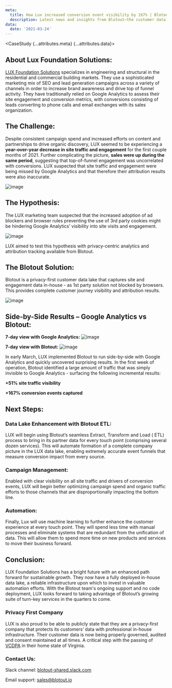 ```yaml
---
meta:
  title: How Lux increased conversion event visibility by 167% | Blotout
  description: Latest news and insights from Blotout—the customer data platform reimagined for the trusted enterprise.
data:
  date: '2021-03-24'
---
```



<CaseStudy {...attributes.meta} {...attributes.data}>
  ## About Lux Foundation Solutions:

<a href='https://luxcando.com' target='_blank'>LUX Foundation Solutions</a> specializes in engineering and structural in the residential and commercial building
markets. They use a sophisticated marketing mix of SEO and lead generation campaigns
across a variety of channels in order to increase brand awareness and drive top of
funnel activity. They have traditionally relied on Google Analytics to assess their
site engagement and conversion metrics, with conversions consisting of leads converting
to phone calls and email exchanges with its sales organization.

## The Challenge:

Despite consistent campaign spend and increased efforts on content and partnerships to drive organic discovery, LUX seemed to be experiencing a **year-over-year decrease in site traffic and engagement** for the first couple months of 2021. Further complicating the picture, **sales were up during the same period**, suggesting that top-of-funnel engagement was uncorrelated with conversions. LUX suspected that site traffic and engagement were being missed by Google Analytics and that therefore their attribution results were also inaccurate.

![image](/img/blog/lux-year.png)

## The Hypothesis:

The LUX marketing team suspected that the increased adoption of ad blockers and browser rules preventing the use of 3rd party cookies might be hindering Google Analytics’ visibility into site visits and engagement.

![image](/img/blog/lux-blocked.png)

LUX aimed to test this hypothesis with privacy-centric analytics and attribution tracking available from Blotout.

## The Blotout Solution:

Blotout is a privacy-first customer data lake that captures site and engagement data in-house - as 1st party solution not blocked by browsers. This provides complete customer journey visibility and attribution results.

![image](/img/blog/lux-blotout.png)

## Side-by-Side Results – Google Analytics vs Blotout:

**7-day view with Google Analytics:**
![image](/img/blog/lux-7-day-g.png)

**7-day view with Blotout:**
![image](/img/blog/lux-7-day-b.png)

In early March, LUX implemented Blotout to run side-by-side with Google Analytics and quickly uncovered surprising results. In the first week of operation, Blotout identified a large amount of traffic that was simply invisible to Google Analytics - surfacing the following incremental results:

**+51% site traffic visibility**

**+167% conversion events captured**

## Next Steps:

### Data Lake Enhancement with Blotout ETL:

LUX will begin using Blotout’s seamless Extract, Transform and Load ( ETL) process to bring in its partner data for every touch point (comprising several dozen services). This will automate formation of a complete company picture in the LUX data lake, enabling extremely accurate event funnels that measure conversion impact from every source.

### Campaign Management:

Enabled with clear visibility on all site traffic and drivers of conversion events, LUX will begin better optimizing campaign spend and organic traffic efforts to those channels that are disproportionally impacting the bottom line.

### Automation:

Finally, Lux will use machine learning to further enhance the customer experience at every touch point. They will spend less time with manual processes and eliminate systems that are redundant from the unification of data. This will allow them to spend more time on new products and services to move their business forward.

## Conclusion:

LUX Foundation Solutions has a bright future with an enhanced path forward for sustainable growth. They now have a fully deployed in-house data lake, a reliable infrastructure upon which to invest in valuable automation efforts. With the Blotout team's ongoing support and no code deployment, LUX looks forward to taking advantage of Blotout’s growing suite of turn-key services in the quarters to come.

### Privacy First Company

LUX is also proud to be able to publicly state that they are a privacy-first company that protects its customers’ data with professional in-house infrastructure. Their customer data is now being properly governed, audited and consent maintained at all times. A critical step with the passing of <a href='https://www.natlawreview.com/article/virginia-passes-consumer-privacy-law-other-states-may-follow' target='_blank'>VCDPA</a> in their home state of Virginia.

### Contact Us:

Slack channel: <a href='https://join.slack.com/t/blotout-shared/shared_invite/zt-nzwq4zpj-hOpfoZUs9Ar0n~fSxPBaSw' target='_blank'>blotout-shared.slack.com</a>

Email support: [sales@blotout.io](mailto:sales@blotout.io)

</CaseStudy>
